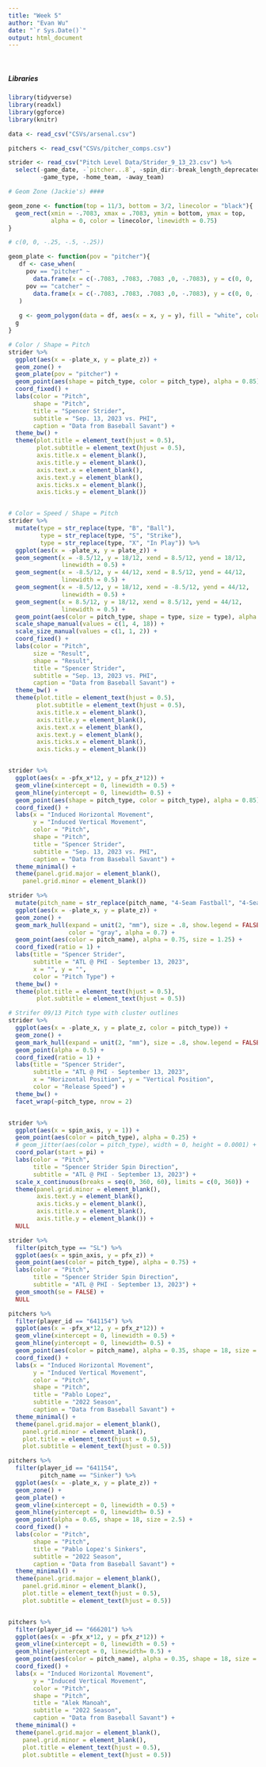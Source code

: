 ```yaml
---
title: "Week 5"
author: "Evan Wu"
date: "`r Sys.Date()`"
output: html_document
---
```


<br>

##### Libraries

``` r
library(tidyverse)
library(readxl)
library(ggforce)
library(knitr)
```

``` r
data <- read_csv("CSVs/arsenal.csv")

pitchers <- read_csv("CSVs/pitcher_comps.csv")

strider <- read_csv("Pitch Level Data/Strider_9_13_23.csv") %>% 
  select(-game_date, -`pitcher...8`, -spin_dir:-break_length_deprecated,
         -game_type, -home_team, -away_team)
```


``` r
# Geom Zone (Jackie's) ####

geom_zone <- function(top = 11/3, bottom = 3/2, linecolor = "black"){
  geom_rect(xmin = -.7083, xmax = .7083, ymin = bottom, ymax = top,
            alpha = 0, color = linecolor, linewidth = 0.75)
}

# c(0, 0, -.25, -.5, -.25))

geom_plate <- function(pov = "pitcher"){
   df <- case_when(
     pov == "pitcher" ~ 
       data.frame(x = c(-.7083, .7083, .7083 ,0, -.7083), y = c(0, 0, .25, .5, .25)),
     pov == "catcher" ~ 
       data.frame(x = c(-.7083, .7083, .7083 ,0, -.7083), y = c(0, 0, -.25, -.5, -.25))
   )
  
   g <- geom_polygon(data = df, aes(x = x, y = y), fill = "white", color = "black", linewidth = 1.25)
  g
}
```


``` r
# Color / Shape = Pitch
strider %>% 
  ggplot(aes(x = -plate_x, y = plate_z)) +
  geom_zone() +
  geom_plate(pov = "pitcher") +
  geom_point(aes(shape = pitch_type, color = pitch_type), alpha = 0.85) + 
  coord_fixed() +
  labs(color = "Pitch",
       shape = "Pitch",
       title = "Spencer Strider",
       subtitle = "Sep. 13, 2023 vs. PHI",
       caption = "Data from Baseball Savant") +
  theme_bw() +
  theme(plot.title = element_text(hjust = 0.5),
        plot.subtitle = element_text(hjust = 0.5),
        axis.title.x = element_blank(),
        axis.title.y = element_blank(),
        axis.text.x = element_blank(),
        axis.text.y = element_blank(),
        axis.ticks.x = element_blank(),
        axis.ticks.y = element_blank())


# Color = Speed / Shape = Pitch
strider %>% 
  mutate(type = str_replace(type, "B", "Ball"),
         type = str_replace(type, "S", "Strike"),
         type = str_replace(type, "X", "In Play")) %>% 
  ggplot(aes(x = -plate_x, y = plate_z)) +
  geom_segment(x = -8.5/12, y = 18/12, xend = 8.5/12, yend = 18/12,
               linewidth = 0.5) +
  geom_segment(x = -8.5/12, y = 44/12, xend = 8.5/12, yend = 44/12,
               linewidth = 0.5) +
  geom_segment(x = -8.5/12, y = 18/12, xend = -8.5/12, yend = 44/12,
               linewidth = 0.5) +
  geom_segment(x = 8.5/12, y = 18/12, xend = 8.5/12, yend = 44/12,
               linewidth = 0.5) +
  geom_point(aes(color = pitch_type, shape = type, size = type), alpha = 0.85) + 
  scale_shape_manual(values = c(1, 4, 18)) +
  scale_size_manual(values = c(1, 1, 2)) +
  coord_fixed() +
  labs(color = "Pitch",
       size = "Result",
       shape = "Result",
       title = "Spencer Strider",
       subtitle = "Sep. 13, 2023 vs. PHI",
       caption = "Data from Baseball Savant") +
  theme_bw() +
  theme(plot.title = element_text(hjust = 0.5),
        plot.subtitle = element_text(hjust = 0.5),
        axis.title.x = element_blank(),
        axis.title.y = element_blank(),
        axis.text.x = element_blank(),
        axis.text.y = element_blank(),
        axis.ticks.x = element_blank(),
        axis.ticks.y = element_blank())


strider %>% 
  ggplot(aes(x = -pfx_x*12, y = pfx_z*12)) +
  geom_vline(xintercept = 0, linewidth = 0.5) +
  geom_hline(yintercept = 0, linewidth= 0.5) +
  geom_point(aes(shape = pitch_type, color = pitch_type), alpha = 0.85) + 
  coord_fixed() +
  labs(x = "Induced Horizontal Movement",
       y = "Induced Vertical Movement",
       color = "Pitch",
       shape = "Pitch",
       title = "Spencer Strider",
       subtitle = "Sep. 13, 2023 vs. PHI",
       caption = "Data from Baseball Savant") +
  theme_minimal() +
  theme(panel.grid.major = element_blank(),
    panel.grid.minor = element_blank())

strider %>% 
  mutate(pitch_name = str_replace(pitch_name, "4-Seam Fastball", "4-Seam")) %>% 
  ggplot(aes(x = -plate_x, y = plate_z)) +
  geom_zone() +
  geom_mark_hull(expand = unit(2, "mm"), size = .8, show.legend = FALSE,
                 color = "gray", alpha = 0.7) +
  geom_point(aes(color = pitch_name), alpha = 0.75, size = 1.25) +
  coord_fixed(ratio = 1) +
  labs(title = "Spencer Strider", 
       subtitle = "ATL @ PHI - September 13, 2023",
       x = "", y = "",
       color = "Pitch Type") +
  theme_bw() +
  theme(plot.title = element_text(hjust = 0.5),
        plot.subtitle = element_text(hjust = 0.5))

# Strifer 09/13 Pitch type with cluster outlines
strider %>% 
  ggplot(aes(x = -plate_x, y = plate_z, color = pitch_type)) +
  geom_zone() +
  geom_mark_hull(expand = unit(2, "mm"), size = .8, show.legend = FALSE) +
  geom_point(alpha = 0.5) +
  coord_fixed(ratio = 1) +
  labs(title = "Spencer Strider", 
       subtitle = "ATL @ PHI - September 13, 2023",
       x = "Horizontal Position", y = "Vertical Position", 
       color = "Release Speed") +
  theme_bw() +
  facet_wrap(~pitch_type, nrow = 2)


strider %>% 
  ggplot(aes(x = spin_axis, y = 1)) +
  geom_point(aes(color = pitch_type), alpha = 0.25) +
  # geom_jitter(aes(color = pitch_type), width = 0, height = 0.0001) +
  coord_polar(start = pi) +
  labs(color = "Pitch",
       title = "Spencer Strider Spin Direction",
       subtitle = "ATL @ PHI - September 13, 2023") +
  scale_x_continuous(breaks = seq(0, 360, 60), limits = c(0, 360)) +
  theme(panel.grid.minor = element_blank(),
        axis.text.y = element_blank(),
        axis.ticks.y = element_blank(),
        axis.title.x = element_blank(),
        axis.title.y = element_blank()) +
  NULL

strider %>% 
  filter(pitch_type == "SL") %>% 
  ggplot(aes(x = spin_axis, y = pfx_z)) +
  geom_point(aes(color = pitch_type), alpha = 0.75) +
  labs(color = "Pitch",
       title = "Spencer Strider Spin Direction",
       subtitle = "ATL @ PHI - September 13, 2023") +
  geom_smooth(se = FALSE) +
  NULL
```


```r


pitchers %>% 
  filter(player_id == "641154") %>% 
  ggplot(aes(x = -pfx_x*12, y = pfx_z*12)) +
  geom_vline(xintercept = 0, linewidth = 0.5) +
  geom_hline(yintercept = 0, linewidth= 0.5) +
  geom_point(aes(color = pitch_name), alpha = 0.35, shape = 18, size = 2) + 
  coord_fixed() +
  labs(x = "Induced Horizontal Movement",
       y = "Induced Vertical Movement",
       color = "Pitch",
       shape = "Pitch",
       title = "Pablo Lopez",
       subtitle = "2022 Season",
       caption = "Data from Baseball Savant") +
  theme_minimal() +
  theme(panel.grid.major = element_blank(),
    panel.grid.minor = element_blank(),
    plot.title = element_text(hjust = 0.5),
    plot.subtitle = element_text(hjust = 0.5))

pitchers %>% 
  filter(player_id == "641154",
         pitch_name == "Sinker") %>% 
  ggplot(aes(x = -plate_x, y = plate_z)) +
  geom_zone() +
  geom_plate() +
  geom_vline(xintercept = 0, linewidth = 0.5) +
  geom_hline(yintercept = 0, linewidth= 0.5) +
  geom_point(alpha = 0.65, shape = 18, size = 2.5) + 
  coord_fixed() +
  labs(color = "Pitch",
       shape = "Pitch",
       title = "Pablo Lopez's Sinkers",
       subtitle = "2022 Season",
       caption = "Data from Baseball Savant") +
  theme_minimal() +
  theme(panel.grid.major = element_blank(),
    panel.grid.minor = element_blank(),
    plot.title = element_text(hjust = 0.5),
    plot.subtitle = element_text(hjust = 0.5))


pitchers %>% 
  filter(player_id == "666201") %>% 
  ggplot(aes(x = -pfx_x*12, y = pfx_z*12)) +
  geom_vline(xintercept = 0, linewidth = 0.5) +
  geom_hline(yintercept = 0, linewidth= 0.5) +
  geom_point(aes(color = pitch_name), alpha = 0.35, shape = 18, size = 2) + 
  coord_fixed() +
  labs(x = "Induced Horizontal Movement",
       y = "Induced Vertical Movement",
       color = "Pitch",
       shape = "Pitch",
       title = "Alek Manoah",
       subtitle = "2022 Season",
       caption = "Data from Baseball Savant") +
  theme_minimal() +
  theme(panel.grid.major = element_blank(),
    panel.grid.minor = element_blank(),
    plot.title = element_text(hjust = 0.5),
    plot.subtitle = element_text(hjust = 0.5))

```

